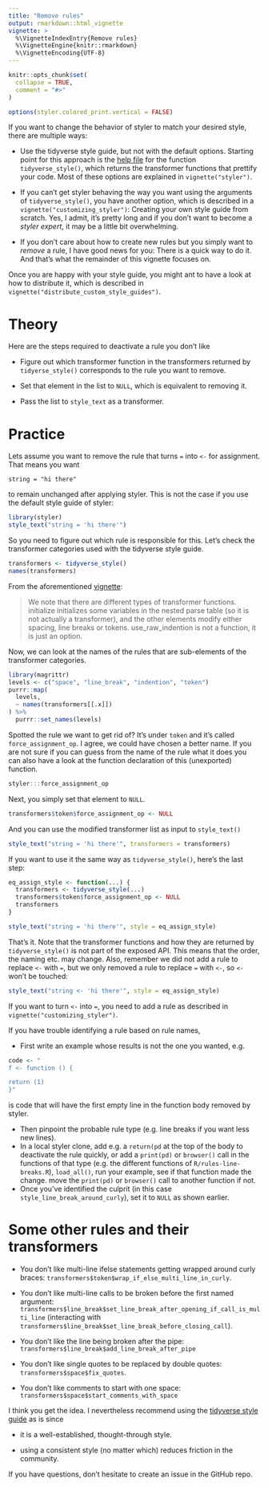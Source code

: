 ```yaml
---
title: "Remove rules"
output: rmarkdown::html_vignette
vignette: >
  %\VignetteIndexEntry{Remove rules}
  %\VignetteEngine{knitr::rmarkdown}
  %\VignetteEncoding{UTF-8}
---
```


```r
knitr::opts_chunk$set(
  collapse = TRUE,
  comment = "#>"
)
```

```r
options(styler.colored_print.vertical = FALSE)
```

If you want to change the behavior of styler to match your desired style, there 
are multiple ways:

- Use the tidyverse style guide, but not with the default options. Starting 
  point for this approach is the  [help file](https://styler.r-lib.org/reference/tidyverse_style.html) for
  the function `tidyverse_style()`, which returns the transformer functions that
  prettify your code. Most of these options are explained in `vignette("styler")`.

- If you can't get styler behaving the way you want using the arguments of
  `tidyverse_style()`, you have another option, which is described in a
  `vignette("customizing_styler")`: Creating your own style guide from scratch.
  Yes, I admit, it's pretty long and if you don't want to become a 
  *styler expert*, it may be a little bit overwhelming.

- If you don't care about how to create new rules but you simply want to *remove*
  a rule, I have good news for you: There is a quick way to do it. And that's
  what the remainder of this vignette focuses on.

Once you are happy with your style guide, you might ant to have a look at how to
distribute it, which is described in 
`vignette("distribute_custom_style_guides")`.

# Theory

Here are the steps required to deactivate a rule you don't like

- Figure out which transformer function in the transformers returned by
  `tidyerse_style()` corresponds to the rule you want to remove.

- Set that element in the list to `NULL`, which is equivalent to removing it.

- Pass the list to `style_text` as a transformer.

# Practice

Lets assume you want to remove the rule that turns `=` into `<-` for assignment.
That means you want

``` 
string = "hi there" 
```

to remain unchanged after applying styler. This is not the case if you use the
default style guide of styler:

```r
library(styler)
style_text("string = 'hi there'")
```

So you need to figure out which rule is responsible for this. Let's check the
transformer categories used with the tidyverse style guide.

```r
transformers <- tidyverse_style()
names(transformers)
```

From the aforementioned
[vignette](https://styler.r-lib.org/articles/customizing_styler.html):

> We note that there are different types of transformer functions. initialize
initializes some variables in the nested parse table (so it is not actually a
transformer), and the other elements modify either spacing, line breaks or
tokens. use_raw_indention is not a function, it is just an option.

Now, we can look at the names of the rules that are sub-elements of the
transformer categories.

```r
library(magrittr)
levels <- c("space", "line_break", "indention", "token")
purrr::map(
  levels,
  ~ names(transformers[[.x]])
) %>%
  purrr::set_names(levels)
```

Spotted the rule we want to get rid of? It's under `token` and it's called
`force_assignment_op`. I agree, we could have chosen a better name. If you are
not sure if you can guess from the name of the rule what it does you can also
have a look at the function declaration of this (unexported) function.

```r
styler:::force_assignment_op
```

Next, you simply set that element to `NULL`.

```r
transformers$token$force_assignment_op <- NULL
```

And you can use the modified transformer list as input to `style_text()`

```r
style_text("string = 'hi there'", transformers = transformers)
```

If you want to use it the same way as `tidyverse_style()`, here's the last step:

```r
eq_assign_style <- function(...) {
  transformers <- tidyverse_style(...)
  transformers$token$force_assignment_op <- NULL
  transformers
}

style_text("string = 'hi there'", style = eq_assign_style)
```


That's it. Note that the transformer functions and how they are returned by
`tidyverse_style()` is not part of the exposed API. This means that the order,
the naming etc. may change. Also, remember we did not add a rule to replace `<-`
with `=`, but we only removed a rule to replace `=` with `<-`, so `<-` won't be
touched:

```r
style_text("string <- 'hi there'", style = eq_assign_style)
```

If you want to turn `<-` into `=`, you need to add a rule as described in
`vignette("customizing_styler")`.

If you have trouble identifying a rule based on rule names,

* First write an example whose results is not the one you wanted, e.g.

```r
code <- "
f <- function () {

return (1)
}"
```

is code that will have the first empty line in the function body removed by styler.

* Then pinpoint the probable rule type (e.g. line breaks if you want less new lines).
* In a local styler clone, add e.g. a `return(pd` at the top of the body to deactivate
  the rule quickly, or add a `print(pd)` or `browser()` call in the functions
 of that type (e.g. the different functions of `R/rules-line-breaks.R`),
 `load_all()`, run your example, see if that function made the change.
 move the `print(pd)` or `browser()` call to another function if not.
 * Once you've identified the culprit (in this case `style_line_break_around_curly`),
 set it to `NULL` as shown earlier.

# Some other rules and their transformers

* You don't like multi-line ifelse statements getting wrapped around curly
  braces: `transformers$token$wrap_if_else_multi_line_in_curly`.

* You don't like multi-line calls to be broken before the first named argument:
  `transformers$line_break$set_line_break_after_opening_if_call_is_multi_line`
  (interacting with
  `transformers$line_break$set_line_break_before_closing_call`).

* You don't like the line being broken after the pipe:
  `transformers$line_break$add_line_break_after_pipe`

* You don't like single quotes to be replaced by double quotes:
  `transformers$space$fix_quotes`.

* You don't like comments to start with one space:
  `transformers$space$start_comments_with_space`

I think you get the idea. I nevertheless recommend using the [tidyverse style
guide](https://style.tidyverse.org/) as is since

- it is a well-established, thought-through style.

- using a consistent style (no matter which) reduces friction in the community.

If you have questions, don't hesitate to create an issue in the GitHub repo. 
